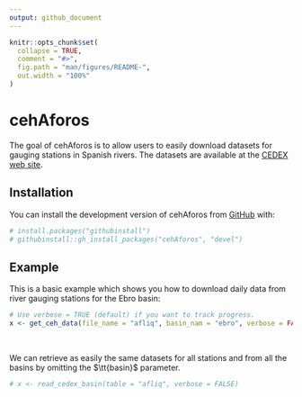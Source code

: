 ```yaml
---
output: github_document
---
```


<!-- README.md is generated from README.Rmd. Please edit that file -->

```r
knitr::opts_chunk$set(
  collapse = TRUE,
  comment = "#>",
  fig.path = "man/figures/README-",
  out.width = "100%"
)
```

# cehAforos

<!-- badges: start -->
<!-- badges: end -->

The goal of cehAforos is to allow users to easily download datasets for gauging stations in Spanish rivers. The datasets are available at the [CEDEX web site](https://ceh.cedex.es/anuarioaforos/demarcaciones.asp). 

## Installation

You can install the development version of cehAforos from [GitHub](https://github.com/) with:

```r
# install.packages("githubinstall")
# githubinstall::gh_install_packages("cehAforos", "devel")
```

## Example

This is a basic example which shows you how to download daily data from river gauging stations for the Ebro basin:

```r
# Use verbose = TRUE (default) if you want to track progress.
x <- get_ceh_data(file_name = "afliq", basin_nam = "ebro", verbose = FALSE)
```

<br>

We can retrieve as easily the same datasets for all stations and from all the basins by omitting the $\tt{basin}$ parameter.

```r
# x <- read_cedex_basin(table = "afliq", verbose = FALSE)
```

